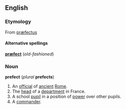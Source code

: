 ==English==

===Etymology===
From {{L.}} [[præfectus]]

====Alternative spellings====
'''[[præfect]]''' (''old-fashioned'')

===Noun===
'''prefect''' (''plural'' '''prefects''')
# An [[official]] of [[ancient]] [[Rome]].
# The [[head]] of a [[department]] in France.
# A school [[pupil]] in a position of [[power]] over other pupils.
# A [[commander]].